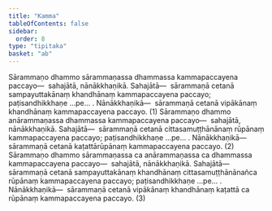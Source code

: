 ```yaml
---
title: "Kamma"
tableOfContents: false
sidebar:
  order: 8
type: "tipitaka"
basket: "ab"
---
```



<DynamicBreadcrumb />

<Division number="36">

<Paragraph number="2390">
Sārammaṇo dhammo sārammaṇassa dhammassa kammapaccayena paccayo—  sahajātā, nānākkhaṇikā. <Emphasis>Sahajātā</Emphasis>—  sārammaṇā cetanā sampayuttakānaṃ khandhānaṃ kammapaccayena paccayo; paṭisandhikkhaṇe …pe… . <Emphasis>Nānākkhaṇikā</Emphasis>—  sārammaṇā cetanā vipākānaṃ khandhānaṃ kammapaccayena paccayo. (1)
</Paragraph>

<Paragraph number="2391">
Sārammaṇo dhammo anārammaṇassa dhammassa kammapaccayena paccayo—  sahajātā, nānākkhaṇikā. <Emphasis>Sahajātā</Emphasis>—  sārammaṇā cetanā cittasamuṭṭhānānaṃ rūpānaṃ kammapaccayena paccayo; paṭisandhikkhaṇe …pe… . <Emphasis>Nānākkhaṇikā</Emphasis>—  sārammaṇā cetanā kaṭattārūpānaṃ kammapaccayena paccayo. (2)
</Paragraph>

<Paragraph number="2392">
Sārammaṇo dhammo sārammaṇassa ca anārammaṇassa ca dhammassa kammapaccayena paccayo—  sahajātā, nānākkhaṇikā. <Emphasis>Sahajātā</Emphasis>—  sārammaṇā cetanā sampayuttakānaṃ khandhānaṃ cittasamuṭṭhānānañca rūpānaṃ kammapaccayena paccayo; paṭisandhikkhaṇe …pe… . <Emphasis>Nānākkhaṇikā</Emphasis>—  sārammaṇā cetanā vipākānaṃ khandhānaṃ kaṭattā ca rūpānaṃ kammapaccayena paccayo. (3)
</Paragraph>
</Division>